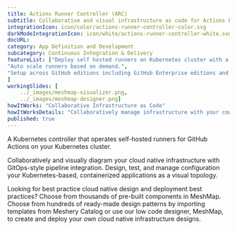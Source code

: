 ```yaml
---
title: Actions Runner Controller (ARC)  
subtitle: Collaborative and visual infrastructure as code for Actions Runner Controller (ARC)
integrationIcon: icon/color/actions-runner-controller-color.svg
darkModeIntegrationIcon: icon/white/actions-runner-controller-white.svg
docURL: 
category: App Definition and Development
subcategory: Continuous Integration & Delivery
featureList: ["Deploy self hosted runners on Kubernetes cluster with a simple set of commands.",
"Auto scale runners based on demand.",
"Setup across GitHub editions including GitHub Enterprise editions and GitHub Enterprise Cloud."
]
workingSlides: [
    ../_images/meshmap-visualizer.png,
    ../_images/meshmap-designer.png]
howItWorks: "Collaborative Infrastructure as Code"
howItWorksDetails: "Collaboratively manage infrastructure with your coworkers synchronously sharing the same designs."
published: true
---
```

<p>
    A Kubernetes controller that operates self-hosted runners for GitHub Actions on your Kubernetes cluster.
</p>
<p>
    Collaboratively and visually diagram your cloud native infrastructure with GitOps-style pipeline integration. Design, test, and manage configuration your Kubernetes-based, containerized applications as a visual topology.
</p>
<p>
    Looking for best practice cloud native design and deployment best practices? Choose from thousands of pre-built components in MeshMap. Choose from hundreds of ready-made design patterns by importing templates from Meshery Catalog or use our low code designer, MeshMap, to create and deploy your own cloud native infrastructure designs.
</p>